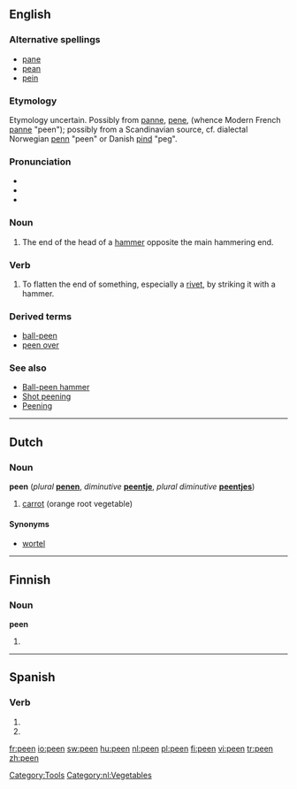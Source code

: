 {{wikipedia}}
==English==

===Alternative spellings===
* [[pane]]
* [[pean]]
* [[pein]]

===Etymology===
Etymology uncertain.  Possibly from {{etyl|fro}} [[panne]], [[pene]], (whence Modern French [[panne]] "peen"); possibly from a Scandinavian source, cf. dialectal Norwegian [[penn]] "peen" or Danish [[pind]] "peg".

{{etystub}}

===Pronunciation===
* {{IPA|/piː/}}
* {{audio|en-us-peen.ogg|Audio (US)}}
* {{rhymes|iːn}}

===Noun===
{{en-noun}}

# The end of the head of a [[hammer]] opposite the main hammering end.

===Verb===
{{en-verb}}

# To flatten the end of something, especially a [[rivet]], by striking it with a hammer.

===Derived terms===
* [[ball-peen]]
* [[peen over]]

===See also===
* [[w:Ball-peen hammer|Ball-peen hammer]]
* [[w:Shot peening|Shot peening]]
* [[w:Peening|Peening]]

[[Category:Tools]]

----

==Dutch==

===Noun===
'''peen''' (''plural'' '''[[penen]]''', ''diminutive'' '''[[peentje]]''', ''plural diminutive'' '''[[peentjes]]''')

# [[carrot]] (orange root vegetable)

====Synonyms====
* [[wortel]]

[[Category:nl:Vegetables]]

----

==Finnish==

===Noun===
'''peen'''

# {{fi-form of|pee|type=noun|case=genitive|pl=singular}}

----

==Spanish==

===Verb===
{{es-verb-form|peer}}

# {{es-verb form of|ending=er|mood=indicative|tense=present|pers=2|formal=yes|number=plural|[[peer]]}}
# {{es-verb form of|ending=er|mood=indicative|tense=present|pers=3|number=plural|[[peer]]}}

[[fr:peen]]
[[io:peen]]
[[sw:peen]]
[[hu:peen]]
[[nl:peen]]
[[pl:peen]]
[[fi:peen]]
[[vi:peen]]
[[tr:peen]]
[[zh:peen]]